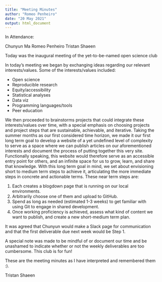 ```yaml
---
title: "Meeting Minutes"
author: "Romeo Penheiro"
date: "20 May 2021"
output: html_document
---
```


In Attendance:

Chunyun Ma
Romeo Penheiro
Tristan Shaeen

Today was the inaugural meeting of the yet-to-be-named open science club

In today's meeting we began by exchanging ideas regarding our relevant interests/values.
Some of the interests/values included: 

- Open science
- Reproducible research
- Equity/accessibility
- Statistical analyses
- Data viz
- Programming languages/tools
- Peer education

We then proceeded to brainstorms projects that could integrate these interests/values over time, 
with a special emphasis on choosing projects and project steps that are sustainable, achievable, and iterative.
Taking the summer months as our first considered time horizon, 
we made it our first long term goal to develop a website of a yet undefined level of complexity
to serve as a space where we can publish articles on our aforementioned interests 
and document the process of putting together this very site.
Functionally speaking, 
this website would therefore serve as an accessible entry point for others, 
and an infinite space for us to grow, learn, and share that knowledge.
With this long term goal in mind,
we set about envisioning short to medium term steps to achieve it,
articulating the more immediate steps in concrete and actionable terms. 
These near term steps are:

1. Each creates a blogdown page that is running on our local environments. 
2. Arbitrarily choose one of them and upload to GitHub.
3. Spend as long as needed (estimated 1-3 weeks) to get familiar with using Git to engage in shared development.
4. Once working proficiency is achieved, assess what kind of content we want to publish, and create a new short-medium term plan.

It was agreed that Chunyun would make a Slack page for communication and that the first deliverable due next week would be Step 1.

A special note was made to be mindful of or document our time and be unashamed to indicate whether or not the weekly deliverables are too cumbersome.
This club is for fun! 

These are the meeting minutes as I have interpreted and remembered them :).

Tristan Shaeen 

